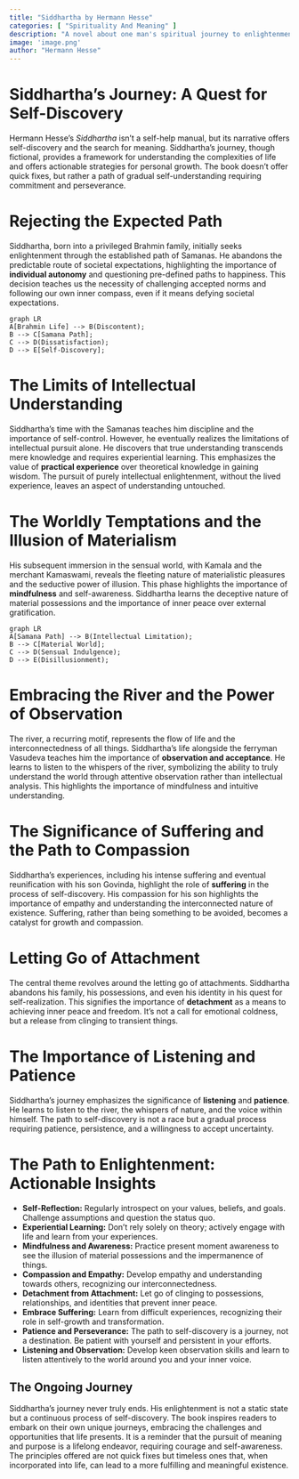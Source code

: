 ```yaml
---
title: "Siddhartha by Hermann Hesse"
categories: [ "Spirituality And Meaning" ]
description: "A novel about one man's spiritual journey to enlightenment"
image: 'image.png'
author: "Hermann Hesse"
---
```

# Siddhartha's Journey: A Quest for Self-Discovery

Hermann Hesse's *Siddhartha* isn't a self-help manual, but its narrative offers self-discovery and the search for meaning.  Siddhartha's journey, though fictional, provides a framework for understanding the complexities of life and offers actionable strategies for personal growth.  The book doesn't offer quick fixes, but rather a path of gradual self-understanding requiring commitment and perseverance.

# Rejecting the Expected Path

Siddhartha, born into a privileged Brahmin family, initially seeks enlightenment through the established path of Samanas.  He abandons the predictable route of societal expectations, highlighting the importance of **individual autonomy** and questioning pre-defined paths to happiness.  This decision teaches us the necessity of challenging accepted norms and following our own inner compass, even if it means defying societal expectations.

```mermaid
graph LR
A[Brahmin Life] --> B(Discontent);
B --> C[Samana Path];
C --> D(Dissatisfaction);
D --> E[Self-Discovery];
```

# The Limits of Intellectual Understanding

Siddhartha's time with the Samanas teaches him discipline and the importance of self-control.  However, he eventually realizes the limitations of intellectual pursuit alone.  He discovers that true understanding transcends mere knowledge and requires experiential learning.  This emphasizes the value of **practical experience** over theoretical knowledge in gaining wisdom.  The pursuit of purely intellectual enlightenment, without the lived experience, leaves an aspect of understanding untouched.

# The Worldly Temptations and the Illusion of Materialism

His subsequent immersion in the sensual world, with Kamala and the merchant Kamaswami, reveals the fleeting nature of materialistic pleasures and the seductive power of illusion.  This phase highlights the importance of **mindfulness** and self-awareness.  Siddhartha learns the deceptive nature of material possessions and the importance of inner peace over external gratification.

```mermaid
graph LR
A[Samana Path] --> B(Intellectual Limitation);
B --> C[Material World];
C --> D(Sensual Indulgence);
D --> E(Disillusionment);
```

# Embracing the River and the Power of Observation

The river, a recurring motif, represents the flow of life and the interconnectedness of all things.  Siddhartha's life alongside the ferryman Vasudeva teaches him the importance of **observation and acceptance**.  He learns to listen to the whispers of the river, symbolizing the ability to truly understand the world through attentive observation rather than intellectual analysis.  This highlights the importance of mindfulness and intuitive understanding.

# The Significance of Suffering and the Path to Compassion

Siddhartha's experiences, including his intense suffering and eventual reunification with his son Govinda, highlight the role of **suffering** in the process of self-discovery. His compassion for his son highlights the importance of empathy and understanding the interconnected nature of existence. Suffering, rather than being something to be avoided, becomes a catalyst for growth and compassion.

# Letting Go of Attachment

The central theme revolves around the letting go of attachments.  Siddhartha abandons his family, his possessions, and even his identity in his quest for self-realization. This signifies the importance of **detachment** as a means to achieving inner peace and freedom.  It's not a call for emotional coldness, but a release from clinging to transient things.

# The Importance of Listening and Patience

Siddhartha's journey emphasizes the significance of **listening** and **patience**. He learns to listen to the river, the whispers of nature, and the voice within himself.  The path to self-discovery is not a race but a gradual process requiring patience, persistence, and a willingness to accept uncertainty.

# The Path to Enlightenment: Actionable Insights

* **Self-Reflection:** Regularly introspect on your values, beliefs, and goals.  Challenge assumptions and question the status quo.
* **Experiential Learning:**  Don't rely solely on theory; actively engage with life and learn from your experiences.
* **Mindfulness and Awareness:**  Practice present moment awareness to see the illusion of material possessions and the impermanence of things.
* **Compassion and Empathy:**  Develop empathy and understanding towards others, recognizing our interconnectedness.
* **Detachment from Attachment:**  Let go of clinging to possessions, relationships, and identities that prevent inner peace.
* **Embrace Suffering:**  Learn from difficult experiences, recognizing their role in self-growth and transformation.
* **Patience and Perseverance:** The path to self-discovery is a journey, not a destination.  Be patient with yourself and persistent in your efforts.
* **Listening and Observation:**  Develop keen observation skills and learn to listen attentively to the world around you and your inner voice.


## The Ongoing Journey

Siddhartha's journey never truly ends. His enlightenment is not a static state but a continuous process of self-discovery. The book inspires readers to embark on their own unique journeys, embracing the challenges and opportunities that life presents. It is a reminder that the pursuit of meaning and purpose is a lifelong endeavor, requiring courage and self-awareness.  The principles offered are not quick fixes but timeless ones that, when incorporated into life, can lead to a more fulfilling and meaningful existence.

